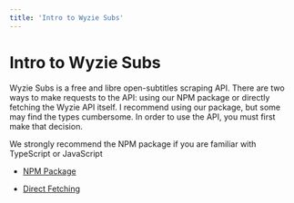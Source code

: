 ```yaml
---
title: 'Intro to Wyzie Subs'
---
```


# Intro to Wyzie Subs

Wyzie Subs is a free and libre open-subtitles scraping API. There are two ways to make requests to the API: using our NPM package or directly fetching the Wyzie API itself. I recommend using our package, but some may find the types cumbersome. In order to use the API, you must first make that decision.

<Note>
We strongly recommend the NPM package if you are familiar with TypeScript or JavaScript
</Note>

- [NPM Package](usage/package)

- [Direct Fetching](usage/direct)
